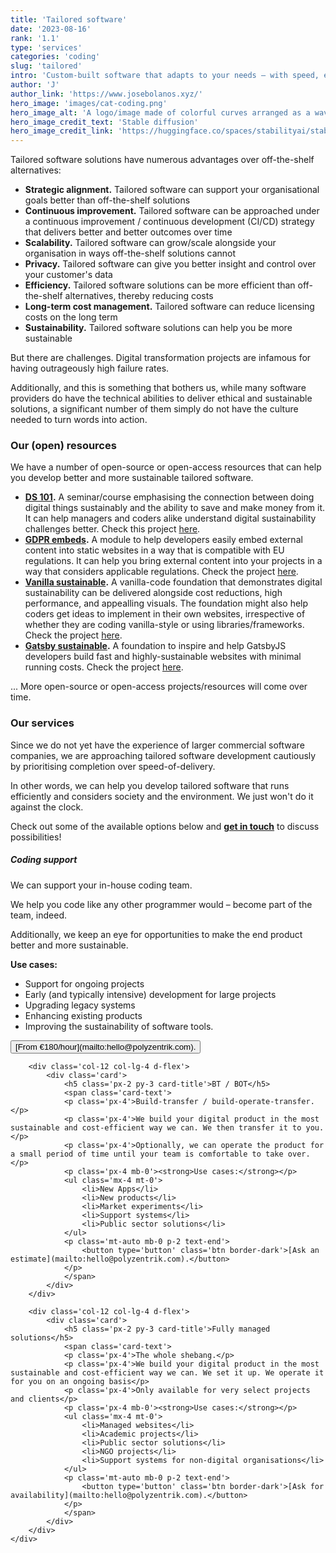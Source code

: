 ```yaml
---
title: 'Tailored software'
date: '2023-08-16'
rank: '1.1'
type: 'services'
categories: 'coding'
slug: 'tailored'
intro: 'Custom-built software that adapts to your needs – with speed, efficiency, and sustainability in mind.'
author: 'J'
author_link: 'https://www.josebolanos.xyz/'
hero_image: 'images/cat-coding.png'
hero_image_alt: 'A logo/image made of colorful curves arranged as a wave'
hero_image_credit_text: 'Stable diffusion'
hero_image_credit_link: 'https://huggingface.co/spaces/stabilityai/stable-diffusion'
---
```


Tailored software solutions have numerous advantages over off-the-shelf alternatives:
* **Strategic alignment.** Tailored software can support your organisational goals better than off-the-shelf solutions
* **Continuous improvement.** Tailored software can be approached under a continuous improvement / continuous development (CI/CD) strategy that delivers better and better outcomes over time
* **Scalability.** Tailored software can grow/scale alongside your organisation in ways off-the-shelf solutions cannot
* **Privacy.** Tailored software can give you better insight and control over your customer's data
* **Efficiency.** Tailored software solutions can be more efficient than off-the-shelf alternatives, thereby reducing costs
* **Long-term cost management.** Tailored software can reduce licensing costs on the long term
* **Sustainability.** Tailored software solutions can help you be more sustainable

But there are challenges. Digital transformation projects are infamous for having outrageously high failure rates. 

Additionally, and this is something that bothers us, while many software providers do have the technical abilities to deliver ethical and sustainable solutions, a significant number of them simply do not have the culture needed to turn words into action.

### Our (open) resources
We have a number of open-source or open-access resources that can help you develop better and more sustainable tailored software.
* **[DS 101]().** A seminar/course emphasising the connection between doing digital things sustainably and the ability to save and make money from it. It can help managers and coders alike understand digital sustainability challenges better. Check this project [here](../../resources/ds-101/).
* **[GDPR embeds]().** A module to help developers easily embed external content into static websites in a way that is compatible with EU regulations. It can help you bring external content into your projects in a way that considers applicable regulations. Check the project [here](../../resources/gdpr-embeds-static/).
* **[Vanilla sustainable]().** A vanilla-code foundation that demonstrates digital sustainability can be delivered alongside cost reductions, high performance, and appealling visuals. The foundation might also help coders get ideas to implement in their own websites, irrespective of whether they are coding vanilla-style or using libraries/frameworks. Check the project [here](../../resources/vanilla-sustainable/).
* **[Gatsby sustainable]().** A foundation to inspire and help GatsbyJS developers build fast and highly-sustainable websites with minimal running costs. Check the project [here](../../resources/gastby-sustainable/).

... More open-source or open-access projects/resources will come over time.

### Our services
Since we do not yet have the experience of larger commercial software companies, we are approaching tailored software development cautiously by prioritising completion over speed-of-delivery. 

In other words, we can help you develop tailored software that runs efficiently and considers society and the environment. We just won't do it against the clock.

Check out some of the available options below and [**get in touch**](mailto:hello@polyzentrik.com) to discuss possibilities!

<div class='container mb-4'>
    <div class='row'>
        <div class='col-12 col-lg-4 d-flex'>
            <div class='card d-flex'>
                <h5 class='px-2 py-3 card-title'>Coding support</h5>
                <span class='card-text'>
                <p class='px-4'>We can support your in-house coding team.</p>
                <p class='px-4'>We help you code like any other programmer would – become part of the team, indeed.</p>
                <p class='px-4'>Additionally, we keep an eye for opportunities to make the end product better and more sustainable.</p>
                <p class='px-4 mb-0'><strong>Use cases:</strong></p>
                <ul class='mx-4 mt-0'>
                    <li>Support for ongoing projects</li>
                    <li>Early (and typically intensive) development for large projects</li>
                    <li>Upgrading legacy systems</li>
                    <li>Enhancing existing products</li>
                    <li>Improving the sustainability of software tools.</li>
                </ul>
                <p class='mt-auto mb-0 p-2 text-end'>
                    <button type='button' class='btn border-dark'>[From €180/hour](mailto:hello@polyzentrik.com).</button>
                </p>
                </span>
            </div>
        </div>

        <div class='col-12 col-lg-4 d-flex'>
            <div class='card'>
                <h5 class='px-2 py-3 card-title'>BT / BOT</h5>
                <span class='card-text'>
                <p class='px-4'>Build-transfer / build-operate-transfer.</p>
                <p class='px-4'>We build your digital product in the most sustainable and cost-efficient way we can. We then transfer it to you.</p>
                <p class='px-4'>Optionally, we can operate the product for a small period of time until your team is comfortable to take over.</p>
                <p class='px-4 mb-0'><strong>Use cases:</strong></p>
                <ul class='mx-4 mt-0'>
                    <li>New Apps</li>
                    <li>New products</li>
                    <li>Market experiments</li>
                    <li>Support systems</li>
                    <li>Public sector solutions</li>
                </ul>
                <p class='mt-auto mb-0 p-2 text-end'>
                    <button type='button' class='btn border-dark'>[Ask an estimate](mailto:hello@polyzentrik.com).</button>
                </p>
                </span>
            </div>
        </div>

        <div class='col-12 col-lg-4 d-flex'>
            <div class='card'>
                <h5 class='px-2 py-3 card-title'>Fully managed solutions</h5>
                <span class='card-text'>
                <p class='px-4'>The whole shebang.</p>
                <p class='px-4'>We build your digital product in the most sustainable and cost-efficient way we can. We set it up. We operate it for you on an ongoing basis</p>
                <p class='px-4'>Only available for very select projects and clients</p>
                <p class='px-4 mb-0'><strong>Use cases:</strong></p>
                <ul class='mx-4 mt-0'>
                    <li>Managed websites</li>
                    <li>Academic projects</li>
                    <li>Public sector solutions</li>
                    <li>NGO projects</li>
                    <li>Support systems for non-digital organisations</li>
                </ul>
                <p class='mt-auto mb-0 p-2 text-end'>
                    <button type='button' class='btn border-dark'>[Ask for availability](mailto:hello@polyzentrik.com).</button>
                </p>
                </span>
            </div>
        </div>
    </div>
</div>
